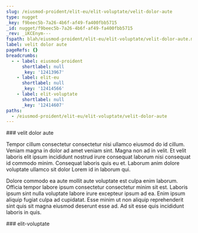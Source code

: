 ```yaml
---
slug: /eiusmod-proident/elit-eu/elit-voluptate/velit-dolor-aute
type: nugget
_key: f9beec5b-7a26-4b6f-af49-fa400fbb5715
_id: nugget/f9beec5b-7a26-4b6f-af49-fa400fbb5715
_rev: _iKCEnym---
fspath: blah/eiusmod-proident/elit-eu/elit-voluptate/velit-dolor-aute.md
label: velit dolor aute
pageRefs: {}
breadcrumbs:
  - - label: eiusmod-proident
      shortlabel: null
      _key: '12413967'
    - label: elit-eu
      shortlabel: null
      _key: '12414566'
    - label: elit-voluptate
      shortlabel: null
      _key: '12414607'
paths:
  - /eiusmod-proident/elit-eu/elit-voluptate/velit-dolor-aute
---
```


<NuggetArea>
<Nugget slug="/eiusmod-proident/elit-eu/elit-voluptate/velit-dolor-aute" type="nugget" _key="f9beec5b-7a26-4b6f-af49-fa400fbb5715" _id="nugget/f9beec5b-7a26-4b6f-af49-fa400fbb5715" _rev="_iKCEnym---" fspath="blah/eiusmod-proident/elit-eu/elit-voluptate/velit-dolor-aute.md" label="velit dolor aute" paths="/eiusmod-proident/elit-eu/elit-voluptate/velit-dolor-aute">
<NuggetBody>
### velit dolor aute

Tempor cillum consectetur consectetur nisi ullamco eiusmod do id cillum. Veniam magna in dolor ad amet veniam sint. Magna non ad in velit. Et velit laboris elit ipsum incididunt nostrud irure consequat laborum nisi consequat id commodo minim. Consequat laboris quis eu et. Laborum anim dolore voluptate ullamco sit dolor Lorem id in laborum qui.

Dolore commodo ea aute mollit aute voluptate est culpa enim laborum. Officia tempor labore ipsum consectetur consectetur minim sit est. Laboris ipsum sint nulla voluptate labore irure excepteur ipsum ad ea. Enim ipsum aliquip fugiat culpa ad cupidatat. Esse minim ut non aliquip reprehenderit sint quis sit magna eiusmod deserunt esse ad. Ad sit esse quis incididunt laboris in quis.

</NuggetBody>
<Breadcrumbs>
<Crumbs>
<Crumb _key="12413967" label="eiusmod-proident" /><Crumb _key="12414566" label="elit-eu" /><Crumb _key="12414607" label="elit-voluptate" />
</Crumbs>
</Breadcrumbs>
</Nugget>

<NuggetsInbound>
</NuggetsInbound>
<NuggetsOutbound>
</NuggetsOutbound>
</NuggetArea>
<PassagesInbound>
<Passage direction="inbound" type="passage" _key="12414607" _id="passage/12414607" _rev="_iKCEnyi---" label="elit-voluptate" passage="elit-voluptate" fspath="blah/eiusmod-proident/elit-eu/elit-voluptate" paths="/eiusmod-proident/elit-eu/elit-voluptate" slug="/eiusmod-proident/elit-eu/elit-voluptate">
<NuggetBody>
### elit-voluptate

</NuggetBody>
<Breadcrumbs>
<Crumbs>
<Crumb _key="12413967" label="eiusmod-proident" /><Crumb _key="12414566" label="elit-eu" />
</Crumbs>
</Breadcrumbs>
</Passage>

</PassagesInbound>
<PassagesOutbound>
</PassagesOutbound>